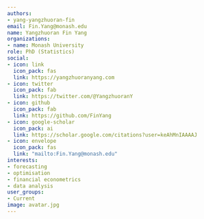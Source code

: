 ```yaml
---
authors:
- yang-yangzhuoran-fin
email: Fin.Yang@monash.edu
name: Yangzhuoran Fin Yang
organizations:
- name: Monash University
role: PhD (Statistics)
social:
- icon: link
  icon_pack: fas
  link: https://yangzhuoranyang.com
- icon: twitter
  icon_pack: fab
  link: https://twitter.com/@YangzhuoranY
- icon: github
  icon_pack: fab
  link: https://github.com/FinYang
- icon: google-scholar
  icon_pack: ai
  link: https://scholar.google.com/citations?user=keAhMnIAAAAJ  
- icon: envelope
  icon_pack: fas
  link: "mailto:Fin.Yang@monash.edu"
interests:
- forecasting
- optimisation
- financial econometrics
- data analysis
user_groups:
- Current
image: avatar.jpg
---
```

